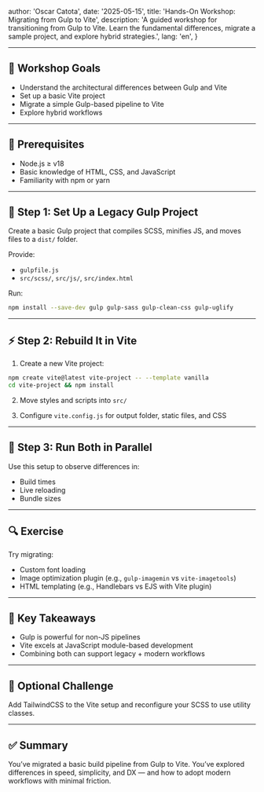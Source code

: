 
  author: 'Oscar Catota',
  date: '2025-05-15',
  title: 'Hands-On Workshop: Migrating from Gulp to Vite',
  description:
    'A guided workshop for transitioning from Gulp to Vite. Learn the fundamental differences, migrate a sample project, and explore hybrid strategies.',
  lang: 'en',
}


---

## 🎯 Workshop Goals

- Understand the architectural differences between Gulp and Vite
- Set up a basic Vite project
- Migrate a simple Gulp-based pipeline to Vite
- Explore hybrid workflows

---

## 🧰 Prerequisites

- Node.js ≥ v18
- Basic knowledge of HTML, CSS, and JavaScript
- Familiarity with npm or yarn

---

## 📁 Step 1: Set Up a Legacy Gulp Project

Create a basic Gulp project that compiles SCSS, minifies JS, and moves files to a `dist/` folder.

Provide:

- `gulpfile.js`
- `src/scss/`, `src/js/`, `src/index.html`

Run:

```bash
npm install --save-dev gulp gulp-sass gulp-clean-css gulp-uglify
```

---

## ⚡ Step 2: Rebuild It in Vite

1. Create a new Vite project:

```bash
npm create vite@latest vite-project -- --template vanilla
cd vite-project && npm install
```

2. Move styles and scripts into `src/`

3. Configure `vite.config.js` for output folder, static files, and CSS

---

## 🔀 Step 3: Run Both in Parallel

Use this setup to observe differences in:

- Build times
- Live reloading
- Bundle sizes

---

## 🔍 Exercise

Try migrating:

- Custom font loading
- Image optimization plugin (e.g., `gulp-imagemin` vs `vite-imagetools`)
- HTML templating (e.g., Handlebars vs EJS with Vite plugin)

---

## 🧠 Key Takeaways

- Gulp is powerful for non-JS pipelines
- Vite excels at JavaScript module-based development
- Combining both can support legacy + modern workflows

---

## 💬 Optional Challenge

Add TailwindCSS to the Vite setup and reconfigure your SCSS to use utility classes.

---

## ✅ Summary

You’ve migrated a basic build pipeline from Gulp to Vite. You’ve explored differences in speed, simplicity, and DX — and how to adopt modern workflows with minimal friction.
